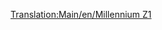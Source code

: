 [[Translation:Main/en/Millennium Z1]]{{Template:Trains
|Image=[[File:en/Millenniumz1.png]]
|Cost=£70,312 ($140.624)
|Speed=336 km/h (210 mph)
|Weight=170 t (171,5 t)
|Power=10,000 hp (7.353 kW)
|Annual=£3,374 ($6.748)
|Designed=2005
|Lifespan=20
|Capacity=25 passengers
|Description=With two power cars, this [[Main/en/Monorail|monorail]] is brilliant for high-capacity passenger routes. It also looks very swish with a rake of monorail passenger carriages. When you have a long train, say, more than 8 cars, you will find the train never reaches top speed.  Join two sets together in a single train (4 power cars total) to hit top speed on the flat.
|Real-life=The Millennium Z1 train seems to resemble the German [http://www.wikipedia.org/wiki/Transrapid "Transrapid"] high speed monorail/maglev hybrid train in that both are high speed multiple units primarily aimed at passenger transit. Although [[Main/en/Transport Tycoon Deluxe|Transport Tycoon]] only appeared in 1995, eerily enough, Transrapid came into commercial use, albeit in a limited form, in late 2004 - rather similar to its service date in game, and was in development when Transport Tycoon first appeared.

[http://www.transrapid.de http://www.transrapid.de]
}}